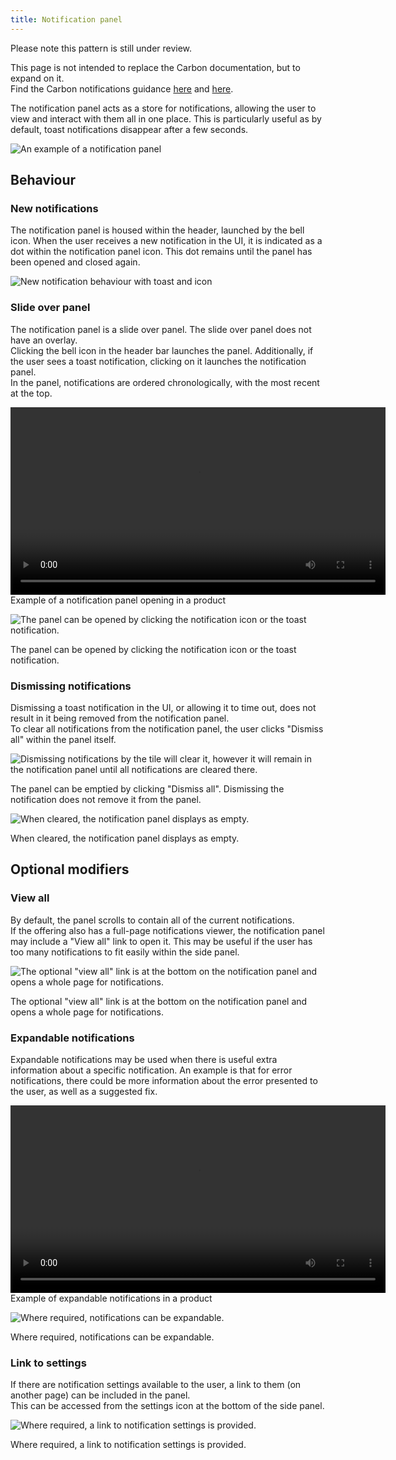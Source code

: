 ```yaml
---
title: Notification panel
---
```


<InlineNotification kind="warning">

  Please note this pattern is still under review.

</InlineNotification>

<InlineNotification>

 This page is not intended to replace the Carbon documentation, but to expand on it.  
 Find the Carbon notifications guidance [here](https://www.carbondesignsystem.com/patterns/notification-pattern) and [here](https://www.carbondesignsystem.com/components/notification/usage).

</InlineNotification>

<PageDescription>

 The notification panel acts as a store for notifications, allowing the user to view and interact with them all in one place. This is particularly useful as by default, toast notifications disappear after a few seconds.  

</PageDescription>

![An example of a notification panel](images/00.png)

## Behaviour

### New notifications
The notification panel is housed within the header, launched by the bell icon. When the user receives a new notification in the UI, it is indicated as a dot within the notification panel icon. This dot remains until the panel has been opened and closed again. 

<Row>
  <Column colLg={8}>

![New notification behaviour with toast and icon](images/01.png)

  </Column>
</Row>

### Slide over panel

The notification panel is a slide over panel. The slide over panel does not have an overlay.   
Clicking the bell icon in the header bar launches the panel. Additionally, if the user sees a toast notification, clicking on it launches the notification panel.   
In the panel, notifications are ordered chronologically, with the most recent at the top.  

<video width="600" controls>
  <source src="images/Notificationspanel.mp4" type="video/mp4" style="padding:3rem"></source>
  Your browser does not support video.
</video>
<Caption>Example of a notification panel opening in a product</Caption>

<Row>
  <Column colLg={8}>

![The panel can be opened by clicking the notification icon or the toast notification.](images/02.png)
<Caption>The panel can be opened by clicking the notification icon or the toast notification.</Caption>
  </Column>
</Row>

### Dismissing notifications

Dismissing a toast notification in the UI, or allowing it to time out, does not result in it being removed from the notification panel.  
To clear all notifications from the notification panel, the user clicks "Dismiss all" within the panel itself. 

<Row>
  <Column colLg={8}>

![Dismissing notifications by the tile will clear it, however it will remain in the notification panel until all notifications are cleared there.](images/03.png)
<Caption>The panel can be emptied by clicking "Dismiss all". Dismissing the notification does not remove it from the panel.</Caption>
  </Column>
</Row>

<Row>
  <Column colLg={8}>

![When cleared, the notification panel displays as empty.](images/04.png)
<Caption>When cleared, the notification panel displays as empty.</Caption>
  </Column>
</Row>

## Optional modifiers

### View all

By default, the panel scrolls to contain all of the current notifications.  
If the offering also has a full-page notifications viewer, the notification panel may include a "View all" link to open it. This may be useful if the user has too many notifications to fit easily within the side panel.

<Row>
  <Column colLg={8}>

![The optional "view all" link is at the bottom on the notification panel and opens a whole page for notifications.](images/05.png)
<Caption>The optional "view all" link is at the bottom on the notification panel and opens a whole page for notifications.</Caption>
  </Column>
</Row>

### Expandable notifications

Expandable notifications may be used when there is useful extra information about a specific notification. An example is that for error notifications, there could be more information about the error presented to the user, as well as a suggested fix. 

<video width="600" controls>
  <source src="images/Expandablenotifications.mp4" type="video/mp4"></source>
  Your browser does not support video.
</video>
<Caption>Example of expandable notifications in a product</Caption>

<Row>
  <Column colLg={8}>

![Where required, notifications can be expandable.](images/06.png)
<Caption>Where required, notifications can be expandable.</Caption>
  </Column>
</Row>

### Link to settings

If there are notification settings available to the user, a link to them (on another page) can be included in the panel.   
This can be accessed from the settings icon at the bottom of the side panel.

<Row>
  <Column colLg={8}>

![Where required, a link to notification settings is provided.](images/07.png)
<Caption>Where required, a link to notification settings is provided.</Caption>
  </Column>
</Row>